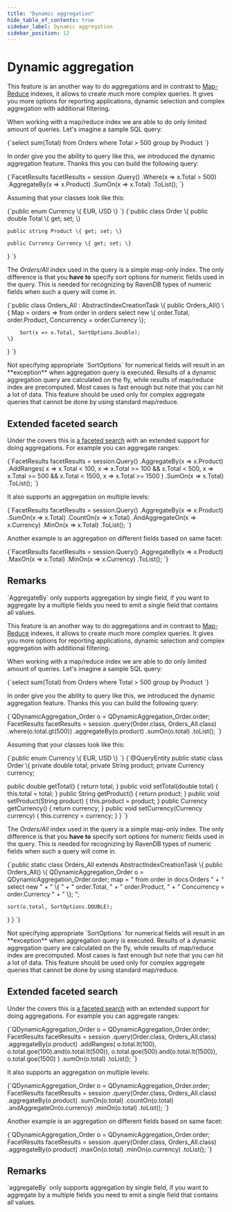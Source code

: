 ---
title: "Dynamic aggregation"
hide_table_of_contents: true
sidebar_label: Dynamic aggregation
sidebar_position: 12
---




# Dynamic aggregation
<LanguageSwitcher supportedLanguages={supportedLanguages} />
<LanguageContent language="csharp">


This feature is an another way to do aggregations and in contrast to [Map-Reduce](../../indexes/map-reduce-indexes.mdx) indexes, it allows to create much more complex queries. It gives you more options for reporting applications, dynamic selection and complex aggregation with additional filtering. 

When working with a map/reduce index we are able to do only limited amount of queries. Let's imagine a sample SQL query:

<TabItem value="csharp" label="csharp">
<CodeBlock language="csharp">
{`select sum(Total) from Orders where Total > 500 group by Product
`}
</CodeBlock>
</TabItem>

In order give you the ability to query like this, we introduced the dynamic aggregation feature. Thanks this you can build the following query:

<TabItem value="dynamic_aggregation_1" label="dynamic_aggregation_1">
<CodeBlock language="csharp">
{`FacetResults facetResults = session
	.Query<Order, Orders_All>()
	.Where(x => x.Total > 500)
	.AggregateBy(x => x.Product)
		.SumOn(x => x.Total)
	.ToList();
`}
</CodeBlock>
</TabItem>

Assuming that your classes look like this:

<TabItem value="currency" label="currency">
<CodeBlock language="csharp">
{`public enum Currency
\{
	EUR,
	USD
\}
`}
</CodeBlock>
</TabItem>

<TabItem value="order" label="order">
<CodeBlock language="csharp">
{`public class Order
\{
	public double Total \{ get; set; \}

	public string Product \{ get; set; \}

	public Currency Currency \{ get; set; \}
\}
`}
</CodeBlock>
</TabItem>

The _Orders/All_ index used in the query is a simple map-only index. The only difference is that you **have to** specify sort options for numeric fields used in the query. This is needed for recognizing by RavenDB types of numeric fields when such a query will come in.

<TabItem value="dynamic_aggregation_index_def" label="dynamic_aggregation_index_def">
<CodeBlock language="csharp">
{`public class Orders_All : AbstractIndexCreationTask<Order>
\{
	public Orders_All()
	\{
		Map = orders => from order in orders
				select new
				\{
					order.Total,
					order.Product,
					Concurrency = order.Currency
				\};

		Sort(x => x.Total, SortOptions.Double);
	\}
\}
`}
</CodeBlock>
</TabItem>

<Admonition type="warning" title="">
Not specifying appropriate `SortOptions` for numerical fields will result in an **exception** when aggregation query is executed.
</Admonition>

<Admonition type="note" title="">
Results of a dynamic aggregation query are calculated on the fly, while results of map/reduce index are precomputed. Most cases is fast enough but note that you can hit a lot of data. This feature should be used only for complex aggregate queries that cannot be done by using standard map/reduce.
</Admonition>

## Extended faceted search

Under the covers this is [a faceted search](../../indexes/querying/faceted-search.mdx) with an extended support for doing aggregations. For example you can aggregate ranges:

<TabItem value="dynamic_aggregation_range" label="dynamic_aggregation_range">
<CodeBlock language="csharp">
{`FacetResults facetResults = session.Query<Order, Orders_All>()
				.AggregateBy(x => x.Product)
				.AddRanges(
					x => x.Total < 100,
					x => x.Total >= 100 && x.Total < 500,
					x => x.Total >= 500 && x.Total < 1500,
					x => x.Total >= 1500
				)
				.SumOn(x => x.Total)
				.ToList();
`}
</CodeBlock>
</TabItem>

It also supports an aggregation on multiple levels:

<TabItem value="dynamic_aggregation_multiple_items" label="dynamic_aggregation_multiple_items">
<CodeBlock language="csharp">
{`FacetResults facetResults = session.Query<Order, Orders_All>()
				.AggregateBy(x => x.Product)
					.SumOn(x => x.Total)
					.CountOn(x => x.Total)
				.AndAggregateOn(x => x.Currency)
					.MinOn(x => x.Total)
				.ToList();
`}
</CodeBlock>
</TabItem>

Another example is an aggregation on different fields based on same facet:

<TabItem value="dynamic_aggregation_different_fieldss" label="dynamic_aggregation_different_fieldss">
<CodeBlock language="csharp">
{`FacetResults facetResults = session.Query<Order, Orders_All>()
				.AggregateBy(x => x.Product)
					.MaxOn(x => x.Total)
					.MinOn(x => x.Currency)
				.ToList();
`}
</CodeBlock>
</TabItem>

## Remarks

<Admonition type="warning" title="">
`AggregateBy` only supports aggregation by single field, if you want to aggregate by a multiple fields you need to emit a single field that contains all values.
</Admonition>


</LanguageContent>
<LanguageContent language="java">


This feature is an another way to do aggregations and in contrast to [Map-Reduce](../../indexes/map-reduce-indexes.mdx) indexes, it allows to create much more complex queries. It gives you more options for reporting applications, dynamic selection and complex aggregation with additional filtering. 

When working with a map/reduce index we are able to do only limited amount of queries. Let's imagine a sample SQL query:

<TabItem value="csharp" label="csharp">
<CodeBlock language="csharp">
{`select sum(Total) from Orders where Total > 500 group by Product
`}
</CodeBlock>
</TabItem>

In order give you the ability to query like this, we introduced the dynamic aggregation feature. Thanks this you can build the following query:

<TabItem value="dynamic_aggregation_1" label="dynamic_aggregation_1">
<CodeBlock language="java">
{`QDynamicAggregation_Order o = QDynamicAggregation_Order.order;
FacetResults facetResults = session
  .query(Order.class, Orders_All.class)
  .where(o.total.gt(500))
  .aggregateBy(o.product)
    .sumOn(o.total)
  .toList();
`}
</CodeBlock>
</TabItem>

Assuming that your classes look like this:

<TabItem value="currency" label="currency">
<CodeBlock language="java">
{`public enum Currency \{
  EUR,
  USD
\}
`}
</CodeBlock>
</TabItem>

<TabItem value="order" label="order">
<CodeBlock language="java">
{`@QueryEntity
public static class Order \{
  private double total;
  private String product;
  private Currency currency;

  public double getTotal() \{
    return total;
  \}
  public void setTotal(double total) \{
    this.total = total;
  \}
  public String getProduct() \{
    return product;
  \}
  public void setProduct(String product) \{
    this.product = product;
  \}
  public Currency getCurrency() \{
    return currency;
  \}
  public void setCurrency(Currency currency) \{
    this.currency = currency;
  \}
\}
`}
</CodeBlock>
</TabItem>

The _Orders/All_ index used in the query is a simple map-only index. The only difference is that you **have to** specify sort options for numeric fields used in the query. This is needed for recognizing by RavenDB types of numeric fields when such a query will come in.

<TabItem value="dynamic_aggregation_index_def" label="dynamic_aggregation_index_def">
<CodeBlock language="java">
{`public static class Orders_All extends AbstractIndexCreationTask \{
  public Orders_All() \{
    QDynamicAggregation_Order o = QDynamicAggregation_Order.order;
    map =
     " from order in docs.Orders         " +
     " select new                        " +
     " \{                                 " +
     "     order.Total,                  " +
     "     order.Product,                " +
     "     Concurrency = order.Currency  " +
     " \}; ";

    sort(o.total, SortOptions.DOUBLE);
  \}
\}
`}
</CodeBlock>
</TabItem>

<Admonition type="warning" title="">
Not specifying appropriate `SortOptions` for numerical fields will result in an **exception** when aggregation query is executed.
</Admonition>

<Admonition type="note" title="">
Results of a dynamic aggregation query are calculated on the fly, while results of map/reduce index are precomputed. Most cases is fast enough but note that you can hit a lot of data. This feature should be used only for complex aggregate queries that cannot be done by using standard map/reduce.
</Admonition>

## Extended faceted search

Under the covers this is [a faceted search](../../indexes/querying/faceted-search.mdx) with an extended support for doing aggregations. For example you can aggregate ranges:

<TabItem value="dynamic_aggregation_range" label="dynamic_aggregation_range">
<CodeBlock language="java">
{`QDynamicAggregation_Order o = QDynamicAggregation_Order.order;
FacetResults facetResults = session
  .query(Order.class, Orders_All.class)
  .aggregateBy(o.product)
  .addRanges(
    o.total.lt(100),
    o.total.goe(100).and(o.total.lt(500)),
    o.total.goe(500).and(o.total.lt(1500)),
    o.total.goe(1500)
  )
  .sumOn(o.total)
  .toList();
`}
</CodeBlock>
</TabItem>

It also supports an aggregation on multiple levels:

<TabItem value="dynamic_aggregation_multiple_items" label="dynamic_aggregation_multiple_items">
<CodeBlock language="java">
{`QDynamicAggregation_Order o = QDynamicAggregation_Order.order;
FacetResults facetResults = session
  .query(Order.class, Orders_All.class)
  .aggregateBy(o.product)
    .sumOn(o.total)
    .countOn(o.total)
  .andAggregateOn(o.currency)
    .minOn(o.total)
  .toList();
`}
</CodeBlock>
</TabItem>

Another example is an aggregation on different fields based on same facet:

<TabItem value="dynamic_aggregation_different_fieldss" label="dynamic_aggregation_different_fieldss">
<CodeBlock language="java">
{`QDynamicAggregation_Order o = QDynamicAggregation_Order.order;
FacetResults facetResults = session
  .query(Order.class, Orders_All.class)
  .aggregateBy(o.product)
    .maxOn(o.total)
    .minOn(o.currency)
  .toList();
`}
</CodeBlock>
</TabItem>

## Remarks

<Admonition type="warning" title="">
`aggregateBy` only supports aggregation by single field, if you want to aggregate by a multiple fields you need to emit a single field that contains all values.
</Admonition>


</LanguageContent>

<!---
- [Querying : Faceted search](../../indexes/querying/faceted-search)

-->